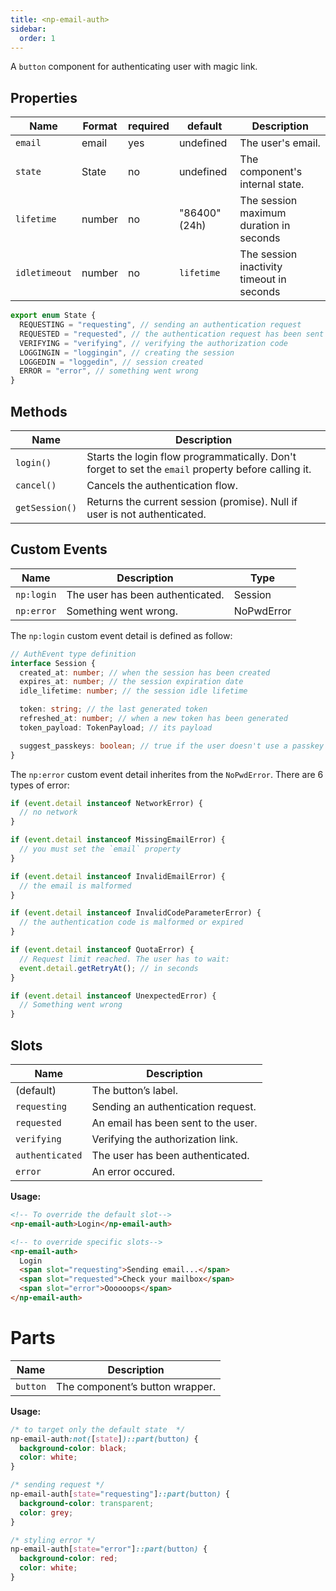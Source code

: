 ```yaml
---
title: <np-email-auth>
sidebar:
  order: 1
---
```


A `button` component for authenticating user with magic link.

## Properties

| Name    | Format | required | default   | Description                     |
| ------- | ------ | -------- | --------- | ------------------------------- |
| `email` | email  | yes      | undefined | The user's email.               |
| `state` | State  | no       | undefined | The component's internal state. |
| `lifetime`        | number   | no       | "86400" (24h)      | The session maximum duration in seconds |
| `idletimeout`        | number   | no       | `lifetime`      | The session inactivity timeout in seconds |

```ts
export enum State {
  REQUESTING = "requesting", // sending an authentication request
  REQUESTED = "requested", // the authentication request has been sent
  VERIFYING = "verifying", // verifying the authorization code
  LOGGINGIN = "loggingin", // creating the session
  LOGGEDIN = "loggedin", // session created
  ERROR = "error", // something went wrong
}
```

## Methods

| Name       | Description                                                                                         |
| ---------- | --------------------------------------------------------------------------------------------------- |
| `login()`  | Starts the login flow programmatically. Don't forget to set the `email` property before calling it. |
| `cancel()` | Cancels the authentication flow.                                                                    |
| `getSession()` | Returns the current session (promise). Null if user is not authenticated.                       |

## Custom Events

| Name       | Description                      | Type       |
| ---------- | -------------------------------- | ---------- |
| `np:login`  | The user has been authenticated. | Session  |
| `np:error` | Something went wrong.            | NoPwdError |

The `np:login` custom event detail is defined as follow:

```ts
// AuthEvent type definition
interface Session {
  created_at: number; // when the session has been created
  expires_at: number; // the session expiration date
  idle_lifetime: number; // the session idle lifetime

  token: string; // the last generated token
  refreshed_at: number; // when a new token has been generated
  token_payload: TokenPayload; // its payload

  suggest_passkeys: boolean; // true if the user doesn't use a passkey and the browser support it
}
```

The `np:error` custom event detail inherites from the `NoPwdError`.
There are 6 types of error:

```ts
if (event.detail instanceof NetworkError) {
  // no network
}

if (event.detail instanceof MissingEmailError) {
  // you must set the `email` property
}

if (event.detail instanceof InvalidEmailError) {
  // the email is malformed
}

if (event.detail instanceof InvalidCodeParameterError) {
  // the authentication code is malformed or expired
}

if (event.detail instanceof QuotaError) {
  // Request limit reached. The user has to wait:
  event.detail.getRetryAt(); // in seconds
}

if (event.detail instanceof UnexpectedError) {
  // Something went wrong
}
```

## Slots

| Name            | Description                         |
| --------------- | ----------------------------------- |
| (default)       | The button’s label.                 |
| `requesting`    | Sending an authentication request.  |
| `requested`     | An email has been sent to the user. |
| `verifying`     | Verifying the authorization link.   |
| `authenticated` | The user has been authenticated.    |
| `error`         | An error occured.                   |

**Usage:**

```html
<!-- To override the default slot-->
<np-email-auth>Login</np-email-auth>

<!-- to override specific slots-->
<np-email-auth>
  Login
  <span slot="requesting">Sending email...</span>
  <span slot="requested">Check your mailbox</span>
  <span slot="error">Oooooops</span>
</np-email-auth>
```

# Parts

| Name     | Description                     |
| -------- | ------------------------------- |
| `button` | The component’s button wrapper. |

**Usage:**

```css
/* to target only the default state  */
np-email-auth:not([state])::part(button) {
  background-color: black;
  color: white;
}

/* sending request */
np-email-auth[state="requesting"]::part(button) {
  background-color: transparent;
  color: grey;
}

/* styling error */
np-email-auth[state="error"]::part(button) {
  background-color: red;
  color: white;
}
```
